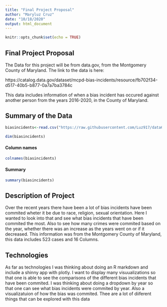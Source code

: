 ---
title: "Final Project Proposal"
author: "Maryluz Cruz"
date: "10/18/2020"
output: html_document
---

```{r setup, include=FALSE}
knitr::opts_chunk$set(echo = TRUE)
```

## Final Project Proposal 

The Data for this project will be from data.gov, from the Montgomery County of Maryland. The link to the data is here:

https://catalog.data.gov/dataset/mcpd-bias-incidents/resource/fb702f34-d517-40b5-b877-0a7a7ba3784c

This data includes information of when a bias incident has occured against another person from the years 2016-2020, in the County of Maryland. 


## Summary of the Data 

```{r echo=FALSE, warning=FALSE}
biasincidents<-read.csv("https://raw.githubusercontent.com/Luz917/data608/master/MCPD_Bias_Incidents.csv")
```


```{r echo=FALSE, warning=FALSE}
dim(biasincidents)
```


#### Column names 

```{r echo=FALSE, warning=FALSE}
colnames(biasincidents)
```
#### Summary
```{r echo=FALSE, warning=FALSE}
summary(biasincidents)
```
## Description of Project

Over the recent years there have been a lot of bias incidents have been commited wheter it be due to race, religion, sexual orientation. Here I wanted to look into that and see what bias incidents that have been commited the most. Also to see how many crimes were commited based on the year, whether there was an increase as the years went on or if it decreased. This information was from the Montgomery County of Maryland, this data includes 523 cases and 16 Columns. 

## Technologies 

As far as technologies I was thinking about doing an R markdown and include a shinny app with plotly. I want to display many visuualizations so that one is able to see the comparisons of the different bias incidents that have been commited. I was thinking about doing a dropdown by year so that one can see what bias incidents were commited by year. Also a visualizatuion of how the bias was commited. Thee are a lot of diiferent things that can be explored with this data

